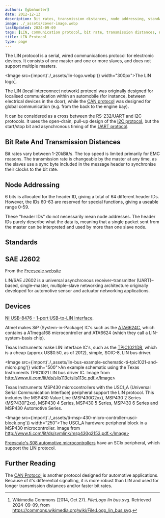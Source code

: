 ```yaml
---
authors: [gbmhunter]
date: 2012-12-13
description: Bit rates, transmission distances, node addressing, standards, devices and more on the LIN communication protocol.
image: ./_assets/cover-image.webp
lastUpdated: 2024-09-09
tags: [LIN, communication protocol, bit rate, transmission distances, node addressing, standards]
title: LIN Protocol
type: page
---
```


The LIN protocol is a serial, wired communications protocol for electronic devices. It consists of one master and one or more slaves, and does not support multiple masters.

<Image src={import('./_assets/lin-logo.webp')} width="300px">The LIN logo[^wikimedia-lin-logo].</Image>

The LIN (local interconnect network) protocol was originally designed for localised communication within an automobile (for instance, between electrical devices in the door), while the [CAN protocol](/electronics/communication-protocols/can-protocol/) was designed for global communication (e.g. from the back to the engine bay).

It can be considered as a cross between the RS-232/UART and I2C protocols. It uses the open-drain, pull-up design of the [I2C protocol](/electronics/communication-protocols/i2c-communication-protocol/), but the start/stop bit and asynchronous timing of the [UART protocol](/electronics/communication-protocols/uart-communication-protocol).

## Bit Rate And Transmission Distances

Bit rates vary between 1-20kBit/s. The top speed is limited primarily for EMC reasons. The transmission rate is changeable by the master at any time, as the slaves use a sync byte included in the message header to synchronise their clocks to the bit rate.

## Node Addressing

6 bits is allocated for the header ID, giving a total of 64 different header IDs. However, the IDs 60-63 are reserved for special functions, giving a useable range 0-59.

<Aside type="note">
These "header IDs" do not necessarily mean node addresses. The header IDs purely describe what the data is, meaning that a single packet sent from the master can be interpreted and used by more than one slave node.
</Aside>

## Standards

## SAE J2602

From the [Freescale website](http://www.freescale.com/webapp/sps/site/overview.jsp?code=IFATOLIN)

LIN/SAE J2602 is a universal asynchronous receiver–transmitter (UART)–based, single–master, multiple–slave networking architecture originally developed for automotive sensor and actuator networking applications.

## Devices

[NI USB-8476 - 1-port USB-to-LIN Interface](http://sine.ni.com/nips/cds/view/p/lang/en/nid/203388).

Atmel makes SiP (System-in-Package) IC's such as the [ATA6624C](http://www.atmel.com/devices/ATA6612C.aspx), which contains a ATmega168 microcontroller and ATA6624 (which they call a LIN-system-basis chip).

Texas Instruments make LIN interface IC's, such as the [TPIC1021DR](http://www.ti.com/product/TPIC1021), which is a cheap (approx US$0.50, as of 2012), simple, SOIC-8, LIN bus driver.

<Image src={import('./_assets/lin-bus-example-schematic-ti-tpic1021-and-micro.png')} width="500">An example schematic using the Texas Instruments TPIC1021 LIN bus driver IC. Image from http://www.ti.com/lit/ds/slis113c/slis113c.pdf.</Image>

Texas Instruments MSP430 microcontrollers with the USCI_A (Universal Serial Communication Interface) peripheral support the LIN protocol. This includes the MSP430 Value Line (MSP430G2xx), MSP430 2 Series (MSP430F2xx), MSP430 4 Series, MSP430 5 Series, MSP430 6 Series and MSP430 Automotive Series.

<Image src={import('./_assets/ti-msp-430-micro-controller-usci-block.png')} width="250">The USCI_A hardware peripheral block in a MSP430 microcontroller. Image from http://www.ti.com/lit/ds/symlink/msp430g2153.pdf.</Image>

[Freescale's S08 automotive microcontrollers](http://www.freescale.com/webapp/sps/site/overview.jsp?code=8BITAUTO) have an SCIx peripheral, which support the LIN protocol.

## Further Reading

The [CAN Protocol](/electronics/communication-protocols/can-protocol/) is another protocol designed for automotive applications. Because of it's differential signalling, it is more robust than LIN and used for longer transmission distances and/or faster bit rates.

[^wikimedia-lin-logo]: Wikimedia Commons (2014, Oct 27). _File:Logo lin bus.svg_. Retrieved 2024-09-09, from https://commons.wikimedia.org/wiki/File:Logo_lin_bus.svg.
